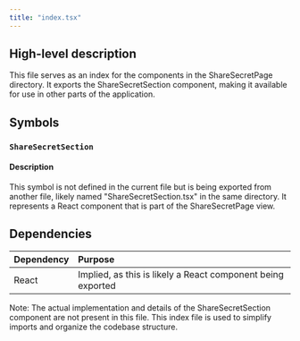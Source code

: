 ```yaml
---
title: "index.tsx"
---
```


## High-level description
This file serves as an index for the components in the ShareSecretPage directory. It exports the ShareSecretSection component, making it available for use in other parts of the application.

## Symbols

### `ShareSecretSection`
#### Description
This symbol is not defined in the current file but is being exported from another file, likely named "ShareSecretSection.tsx" in the same directory. It represents a React component that is part of the ShareSecretPage view.

## Dependencies
| Dependency | Purpose |
|:-----------|:--------|
| React | Implied, as this is likely a React component being exported |

Note: The actual implementation and details of the ShareSecretSection component are not present in this file. This index file is used to simplify imports and organize the codebase structure.